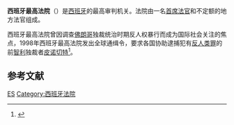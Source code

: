 {{西班牙政治}}
'''西班牙最高法院'''（{{lang-es|Tribunal Supremo}}）是[[西班牙|西班牙]]的最高审判机关。法院由一名[[首席法官|首席法官]]和不定额的地方法官组成。

西班牙最高法院曾因调查[[佛朗哥|佛朗哥]]独裁统治时期反人权暴行而成为国际社会关注的焦点，1998年西班牙最高法院发出全球通缉令，要求各国协助逮捕犯有[[反人类罪|反人类罪]]的前[[智利|智利]]独裁者[[皮诺切特|皮诺切特]]<ref>{{cite web|url=http://www.bbc.co.uk/zhongwen/simp/china/2014/02/140211_analysis_spain_china_arrrest.shtml|title=剖析西班牙法庭全球通缉令的前世今生|publisher=BBC|date=2014年2月11日|access-date=2014年2月11日|archive-date=2014年3月2日|archive-url=https://web.archive.org/web/20140302010556/http://www.bbc.co.uk/zhongwen/simp/china/2014/02/140211_analysis_spain_china_arrrest.shtml|dead-url=no}}</ref>。

== 参考文献 ==
{{Reflist}}

{{欧洲题目|最高法院}}

[[Category:各国最高法院|ES]]
[[Category:西班牙法院|Category:西班牙法院]]